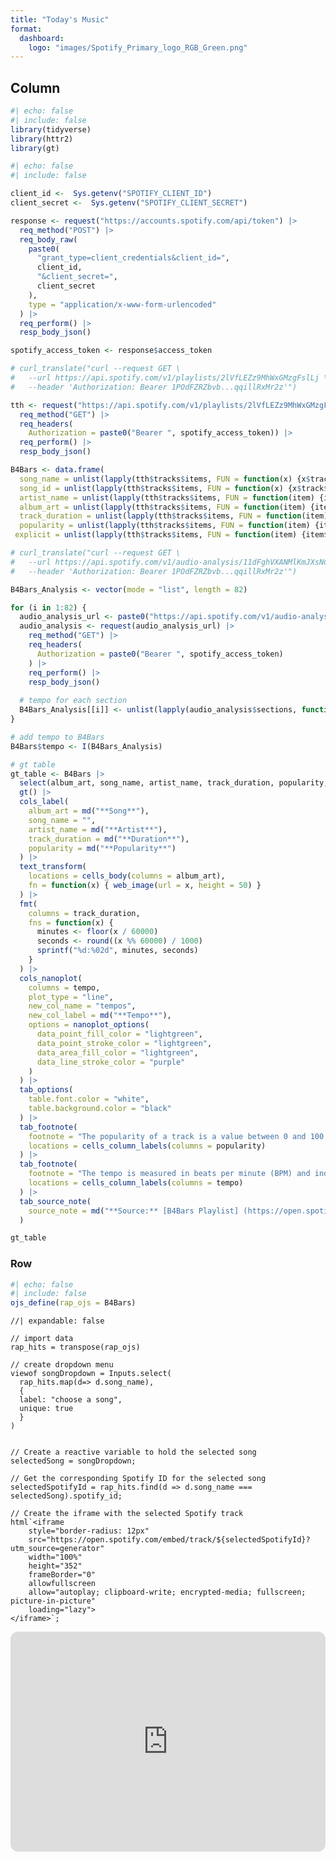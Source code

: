 ```yaml
---
title: "Today's Music"
format: 
  dashboard: 
    logo: "images/Spotify_Primary_logo_RGB_Green.png"
---
```


## Column {width="50%"}

```r
#| echo: false
#| include: false
library(tidyverse)
library(httr2)
library(gt)
```


```r
#| echo: false
#| include: false

client_id <-  Sys.getenv("SPOTIFY_CLIENT_ID")
client_secret <-  Sys.getenv("SPOTIFY_CLIENT_SECRET")

response <- request("https://accounts.spotify.com/api/token") |>
  req_method("POST") |>
  req_body_raw(
    paste0(
      "grant_type=client_credentials&client_id=",
      client_id,
      "&client_secret=",
      client_secret
    ),
    type = "application/x-www-form-urlencoded"
  ) |>
  req_perform() |>
  resp_body_json()

spotify_access_token <- response$access_token
```



```r
# curl_translate("curl --request GET \
#   --url https://api.spotify.com/v1/playlists/2lVfLEZz9MhWxGMzgFslLj \
#   --header 'Authorization: Bearer 1POdFZRZbvb...qqillRxMr2z'")

tth <- request("https://api.spotify.com/v1/playlists/2lVfLEZz9MhWxGMzgFslLj") |> 
  req_method("GET") |> 
  req_headers(
    Authorization = paste0("Bearer ", spotify_access_token)) |> 
  req_perform() |>
  resp_body_json()
```



```r
B4Bars <- data.frame(
  song_name = unlist(lapply(tth$tracks$items, FUN = function(x) {x$track$name})),
  song_id = unlist(lapply(tth$tracks$items, FUN = function(x) {x$track$id})),
  artist_name = unlist(lapply(tth$tracks$items, FUN = function(item) {item$track$album$artists[[1]]$name})),
  album_art = unlist(lapply(tth$tracks$items, FUN = function(item) {item$track$album$images[[1]]$url})),
  track_duration = unlist(lapply(tth$tracks$items, FUN = function(item) {item$track$duration_ms})),
  popularity = unlist(lapply(tth$tracks$items, FUN = function(item) {item$track$popularity})),
 explicit = unlist(lapply(tth$tracks$items, FUN = function(item) {item$track$explicit})))
```



```r
# curl_translate("curl --request GET \
#   --url https://api.spotify.com/v1/audio-analysis/11dFghVXANMlKmJXsNCbNl \
#   --header 'Authorization: Bearer 1POdFZRZbvb...qqillRxMr2z'")

B4Bars_Analysis <- vector(mode = "list", length = 82)

for (i in 1:82) {
  audio_analysis_url <- paste0("https://api.spotify.com/v1/audio-analysis/", B4Bars$song_id[i])
  audio_analysis <- request(audio_analysis_url) |>
    req_method("GET") |>
    req_headers(
      Authorization = paste0("Bearer ", spotify_access_token)
    ) |>
    req_perform() |>
    resp_body_json()
  
  # tempo for each section
  B4Bars_Analysis[[i]] <- unlist(lapply(audio_analysis$sections, function(x) x$tempo))
}

# add tempo to B4Bars
B4Bars$tempo <- I(B4Bars_Analysis)
```


```r
# gt table
gt_table <- B4Bars |> 
  select(album_art, song_name, artist_name, track_duration, popularity, tempo) |> 
  gt() |> 
  cols_label( 
    album_art = md("**Song**"), 
    song_name = "", 
    artist_name = md("**Artist**"), 
    track_duration = md("**Duration**"), 
    popularity = md("**Popularity**") 
  ) |> 
  text_transform( 
    locations = cells_body(columns = album_art),
    fn = function(x) { web_image(url = x, height = 50) }
  ) |> 
  fmt( 
    columns = track_duration, 
    fns = function(x) { 
      minutes <- floor(x / 60000) 
      seconds <- round((x %% 60000) / 1000)
      sprintf("%d:%02d", minutes, seconds) 
    } 
  ) |> 
  cols_nanoplot(
    columns = tempo,
    plot_type = "line",
    new_col_name = "tempos",
    new_col_label = md("**Tempo**"),
    options = nanoplot_options(
      data_point_fill_color = "lightgreen",
      data_point_stroke_color = "lightgreen",
      data_area_fill_color = "lightgreen",
      data_line_stroke_color = "purple"
    )
  ) |> 
  tab_options(
    table.font.color = "white",
    table.background.color = "black"
  ) |> 
  tab_footnote(
    footnote = "The popularity of a track is a value between 0 and 100, where 100 represents the most popular and 0 represents the least popular. This metric reflects how frequently a track has been played in recent times.",
    locations = cells_column_labels(columns = popularity)
  ) |> 
  tab_footnote(
    footnote = "The tempo is measured in beats per minute (BPM) and indicates the speed at which the music is played. We illustrate how the tempo varies across different sections of a given song.",
    locations = cells_column_labels(columns = tempo)
  ) |> 
  tab_source_note(
    source_note = md("**Source:** [B4Bars Playlist] (https://open.spotify.com/playlist/2lVfLEZz9MhWxGMzgFslLj)")
  )

gt_table

```


### Row {height="30%"}

```r
#| echo: false
#| include: false
ojs_define(rap_ojs = B4Bars)
```


```ojs
//| expandable: false

// import data
rap_hits = transpose(rap_ojs)

// create dropdown menu
viewof songDropdown = Inputs.select(
  rap_hits.map(d=> d.song_name),
  {
  label: "choose a song",
  unique: true
  }
)


// Create a reactive variable to hold the selected song
selectedSong = songDropdown;

// Get the corresponding Spotify ID for the selected song
selectedSpotifyId = rap_hits.find(d => d.song_name === selectedSong).spotify_id;

// Create the iframe with the selected Spotify track
html`<iframe
    style="border-radius: 12px"
    src="https://open.spotify.com/embed/track/${selectedSpotifyId}?utm_source=generator"
    width="100%"
    height="352"
    frameBorder="0"
    allowfullscreen
    allow="autoplay; clipboard-write; encrypted-media; fullscreen; picture-in-picture"
    loading="lazy">
</iframe>`;
```


<iframe 
    style="border-radius: 12px" 
    src="https://open.spotify.com/embed/track/0UwtT6ePrSWejSJeJ0wxWU?utm_source=generator" 
    width="100%" 
    height="352" 
    frameBorder="0" 
    allowfullscreen 
    allow="autoplay; clipboard-write; encrypted-media; fullscreen; picture-in-picture" 
    loading="lazy">
</iframe>



